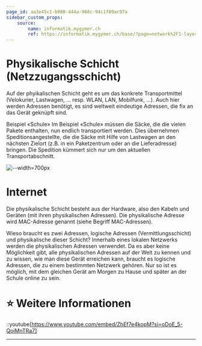 ```yaml
---
page_id: aa3e45c1-b980-444a-968c-94c1f89ac97a
sidebar_custom_props:
    source:
        name: informatik.mygymer.ch
        ref: https://informatik.mygymer.ch/base/?page=network%2F1-layers%2F4-physical%2F
---
```


# Physikalische Schicht (Netzzugangsschicht)

Auf der phyikalischen Schicht geht es um das konkrete Transportmittel (Velokurier, Lastwagen, ... resp. WLAN, LAN, Mobilfunk, ...). Auch hier werden Adressen benötigt, es sind weltweit eindeutige Adressen, die fix an das Gerät geknüpft sind.

Beispiel «Schule» Im Beispiel «Schule» müssen die Säcke, die die vielen Pakete enthalten, nun endlich transportiert werden. Dies übernehmen Speditionsangestellte, die die Säcke mit Hilfe von Lastwagen an den nächsten Zielort (z.B. in ein Paketzentrum oder an die Lieferadresse) bringen. Die Spedition kümmert sich nur um den aktuellen Transportabschnitt.

![--width=700px](img/bsp-schule-netzzugang.svg)

# Internet

Die physikalische Schicht besteht aus der Hardware, also den Kabeln und Geräten (mit ihren physikalischen Adressen). Die physikalische Adresse wird MAC-Adresse genannt (siehe Begriff MAC-Adressen).

Wieso braucht es zwei Adressen, logische Adressen (Vermittlungsschicht) und physikalische dieser Schicht? Innerhalb eines lokalen Netzwerks werden die physikalischen Adressen verwendet. Da es aber keine Möglichkeit gibt, alle physikalischen Adressen auf der Welt zu kennen und zu wissen, wie man diese Gerät erreichen kann, braucht es logische Adressen, die zu einem bestimmten Netzwerk gehören. Nur so ist es möglich, mit dem gleichen Gerät am Morgen zu Hause und später an der Schule online zu sein.

# ⭐️ Weitere Informationen

::youtube[https://www.youtube.com/embed/ZhEf7e4kopM?si=oDoE_5-QoiMnTRa7]

---
